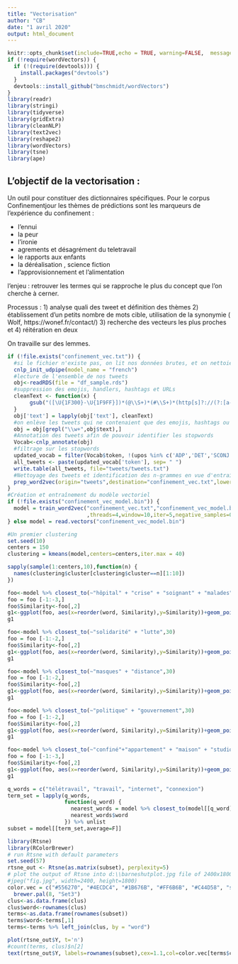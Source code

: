 ```yaml
---
title: "Vectorisation"
author: "CB"
date: "1 avril 2020"
output: html_document
---
```


```r
knitr::opts_chunk$set(include=TRUE,echo = TRUE, warning=FALSE,  message=FALSE, cache=TRUE,fig.width = 8)
if (!require(wordVectors)) {
  if (!(require(devtools))) {
    install.packages("devtools")
  }
  devtools::install_github("bmschmidt/wordVectors")
}
library(readr)
library(stringi)
library(tidyverse)
library(gridExtra)
library(cleanNLP) 
library(text2vec)
library(reshape2)
library(wordVectors)
library(tsne)
library(ape)
```

## L'objectif de la vectorisation :

Un outil pour constituer des dictionnaires spécifiques. Pour le corpus Confinementjour les thèmes de prédictions sont les marqueurs de l'expérience du confinement :

 - l'ennui
 - la peur
 - l'ironie
 - agrements et désagrément du teletravail
 - le rapports aux enfants
 - la déréalisation , science fiction
 - l'approvisionnement et l'alimentation 
 
 l'enjeu : retrouver les termes qui se rapproche le plus du concept que l'on cherche à cerner.
 
 Processus : 
 1) analyse quali des tweet et définition des thèmes
 2) établissement d'un petits nombre de mots cible, utilisation de la synonymie ( Wolf, https://wonef.fr/contact/)
 3) recherche des vecteurs les plus proches et 
 4) réitération en deux
 
 On travaille sur des lemmes.
 
```r
if (!file.exists("confinement_vec.txt")) {
  #si le fichier n'existe pas, on lit nos données brutes, et on nettoie le corpus des stop words
  cnlp_init_udpipe(model_name = "french")
  #lecture de l'ensemble de nos tweets
  obj<-readRDS(file = "df_sample.rds")
  #suppression des emojis, handlers, hashtags et URLs
  cleanText <- function(x) {
       gsub("([\U{1F300}-\U{1F9FF}])*(@\\S+)*(#\\S+)*(http[s]?://(?:[a-zA-Z]|[0-9]|[$-_@.&+]|[!*\\(\\),]|(?:%[0-9a-fA-F][0-9a-fA-F]))+)*", "", x)
  }
  obj['text'] = lapply(obj['text'], cleanText)
  #on enlève les tweets qui ne contenaient que des emojis, hashtags ou urls.
  obj = obj[grepl("\\w+",obj$text),]
  #Annotation des tweets afin de pouvoir identifier les stopwords
  Vocab<-cnlp_annotate(obj)
  #filtrage sur les stopwords
  updated_vocab = filter(Vocab$token, !(upos %in% c('ADP','DET','SCONJ', 'PRON', 'NUM')))
  all_tweets <- paste(updated_vocab['token'], sep= " ")
  write.table(all_tweets, file="tweets/tweets.txt")
  #Nettoyage des tweets et identification des n-grammes en vue d'entraîner le modèle
  prep_word2vec(origin="tweets",destination="confinement_vec.txt",lowercase=T,bundle_ngrams=3)
}
#Création et entraînement du modèle vectoriel
if (!file.exists("confinement_vec_model.bin")) {
  model = train_word2vec("confinement_vec.txt","confinement_vec_model.bin",vectors=100
                         ,threads=4,window=10,iter=5,negative_samples=0)
} else model = read.vectors("confinement_vec_model.bin")
```
```r
#Un premier clustering
set.seed(10)
centers = 150
clustering = kmeans(model,centers=centers,iter.max = 40)

sapply(sample(1:centers,10),function(n) {
  names(clustering$cluster[clustering$cluster==n][1:10])
})
```

```r
foo<-model %>% closest_to(~"hôpital" + "crise" + "soignant" + "malades" + "patients",30)
foo = foo [-1:-3,]
foo$Similarity<-foo[,2]
g1<-ggplot(foo, aes(x=reorder(word, Similarity),y=Similarity))+geom_point(col="black",size=3)+coord_flip()+theme_minimal()+scale_y_log10()+ggtitle("N-grammes proches de l'hôpital")
g1
```

```r
foo<-model %>% closest_to(~"solidarité" + "lutte",30)
foo = foo [-1:-2,]
foo$Similarity<-foo[,2]
g1<-ggplot(foo, aes(x=reorder(word, Similarity),y=Similarity))+geom_point(col="black",size=3)+coord_flip()+theme_minimal()+scale_y_log10()+ggtitle("N-grammes proches de l'hôpital")
g1
```

```r
foo<-model %>% closest_to(~"masques" + "distance",30)
foo = foo [-1:-2,]
foo$Similarity<-foo[,2]
g1<-ggplot(foo, aes(x=reorder(word, Similarity),y=Similarity))+geom_point(col="black",size=3)+coord_flip()+theme_minimal()+scale_y_log10()+ggtitle("N-grammes proches de la protection")
g1
```

```r
foo<-model %>% closest_to(~"politique" + "gouvernement",30)
foo = foo [-1:-2,]
foo$Similarity<-foo[,2]
g1<-ggplot(foo, aes(x=reorder(word, Similarity),y=Similarity))+geom_point(col="black",size=3)+coord_flip()+theme_minimal()+scale_y_log10()+ggtitle("N-grammes proches de la politique en temps de confinement")
g1
```


```r
foo<-model %>% closest_to(~"confiné"+"appartement" + "maison" + "studio",40)
foo = foo [-1:-3,]
foo$Similarity<-foo[,2]
g1<-ggplot(foo, aes(x=reorder(word, Similarity),y=Similarity))+geom_point(col="black",size=3)+coord_flip()+theme_minimal()+scale_y_log10()+ggtitle("N-grammes proches du lieu de confinement")
g1
```

```r
q_words = c("télétravail", "travail", "internet", "connexion")
term_set = lapply(q_words, 
                  function(q_word) {
                    nearest_words = model %>% closest_to(model[[q_word]],25)
                    nearest_words$word
                  }) %>% unlist
subset = model[[term_set,average=F]]

library(Rtsne)
library(RColorBrewer)
# run Rtsne with default parameters
set.seed(57)
rtsne_out <- Rtsne(as.matrix(subset), perplexity=5)
# plot the output of Rtsne into d:\\barneshutplot.jpg file of 2400x1800 dimension
#jpeg("fig.jpg", width=2400, height=1800)
color.vec = c("#556270", "#4ECDC4", "#1B676B", "#FF6B6B", "#C44D58", "seagreen1", "seagreen4", "slateblue4")
  brewer.pal(8, "Set3")
clus<-as.data.frame(clus)
clus$word<-rownames(clus)
terms<-as.data.frame(rownames(subset))
terms$word<-terms[,1] 
terms<-terms %>% left_join(clus, by = "word")

plot(rtsne_out$Y, t='n')
#count(terms, clus)$n[2]
text(rtsne_out$Y, labels=rownames(subset),cex=1.1,col=color.vec[terms$clus])
```